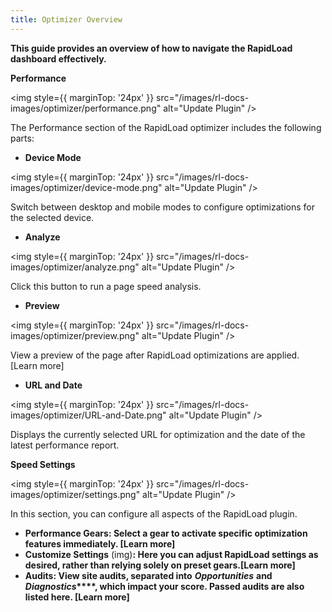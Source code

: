 ```yaml
---
title: Optimizer Overview
---     
```


**This guide provides an overview of how to navigate the RapidLoad dashboard effectively.**

**Performance**
  
<img style={{ marginTop: '24px' }} 
src="/images/rl-docs-images/optimizer/performance.png" alt="Update Plugin" />

The Performance section of the RapidLoad optimizer includes the following parts:

*   **Device Mode** 

<img style={{ marginTop: '24px' }} 
src="/images/rl-docs-images/optimizer/device-mode.png" alt="Update Plugin" />

Switch between desktop and mobile modes to configure optimizations for the selected device.

*   **Analyze** 

<img style={{ marginTop: '24px' }} 
src="/images/rl-docs-images/optimizer/analyze.png" alt="Update Plugin" />

Click this button to run a page speed analysis.

*   **Preview** 

<img style={{ marginTop: '24px' }} 
src="/images/rl-docs-images/optimizer/preview.png" alt="Update Plugin" />

View a preview of the page after RapidLoad optimizations are applied. \[Learn more\]

*   **URL and Date**

<img style={{ marginTop: '24px' }} 
src="/images/rl-docs-images/optimizer/URL-and-Date.png" alt="Update Plugin" />


Displays the currently selected URL for optimization and the date of the latest performance report.

  

**Speed Settings**

  
<img style={{ marginTop: '24px' }} 
src="/images/rl-docs-images/optimizer/settings.png" alt="Update Plugin" />


In this section, you can configure all aspects of the RapidLoad plugin.

*   **Performance Gears: Select a gear to activate specific optimization features immediately. \[Learn more\]**
*   **Customize Settings** (img)**: Here you can adjust RapidLoad settings as desired, rather than relying solely on preset gears.\[Learn more\]**
*   **Audits: View site audits, separated into** **_Opportunities_** **and** **_Diagnostics_****, which impact your score. Passed audits are also listed here. \[Learn more\]**